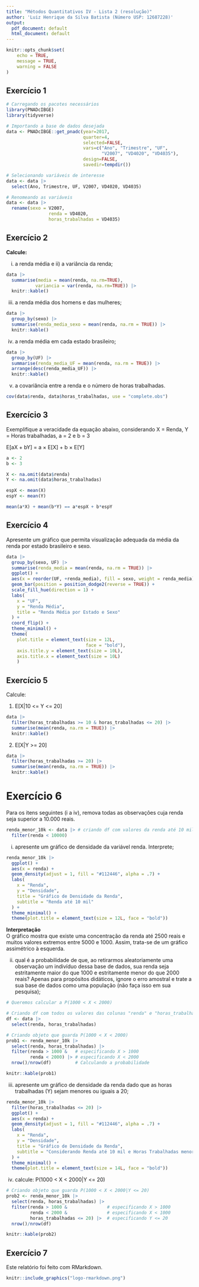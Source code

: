 ```yaml
---
title: "Métodos Quantitativos IV - Lista 2 (resolução)"
author: 'Luiz Henrique da Silva Batista (Número USP: 12687228)'
output:
  pdf_document: default
  html_document: default
---
```


```r
knitr::opts_chunk$set(
	echo = TRUE,
	message = TRUE,
	warning = FALSE
)
```

## Exercício 1

```r
# Carregando os pacotes necessários
library(PNADcIBGE)
library(tidyverse)

# Importando a base de dados desejada
data <- PNADcIBGE::get_pnadc(year=2017,
                             quarter=4,
                             selected=FALSE,
                             vars=c("Ano", "Trimestre", "UF", 
                                    "V2007", "VD4020", "VD4035"),
                             design=FALSE,
                             savedir=tempdir())

# Selecionando variáveis de interesse
data <- data |> 
  select(Ano, Trimestre, UF, V2007, VD4020, VD4035)

# Renomeando as variáveis
data <- data |> 
  rename(sexo = V2007,
                renda = VD4020,
                horas_trabalhadas = VD4035)
```

## Exercício 2

**Calcule:**  

i) a renda média e ii) a variância da renda;
```r
data |> 
  summarise(media = mean(renda, na.rm=TRUE),
           variancia = var(renda, na.rm=TRUE)) |> 
  knitr::kable()
```

iii) a renda média dos homens e das mulheres;
```r
data |> 
  group_by(sexo) |> 
  summarise(renda_media_sexo = mean(renda, na.rm = TRUE)) |> 
  knitr::kable()
```

iv) a renda média em cada estado brasileiro;
```r
data |> 
  group_by(UF) |> 
  summarise(renda_media_UF = mean(renda, na.rm = TRUE)) |> 
  arrange(desc(renda_media_UF)) |> 
  knitr::kable()
```

v) a covariância entre a renda e o número de horas trabalhadas.
```r
cov(data$renda, data$horas_trabalhadas, use = "complete.obs")
```

## Exercício 3

Exemplifique a veracidade da equação abaixo, considerando X = Renda, Y = Horas trabalhadas, a = 2 e b = 3

E[aX + bY] = a × E[X] + b × E[Y]

```r
a <- 2
b <- 3

X <- na.omit(data$renda)             
Y <- na.omit(data$horas_trabalhadas)

espX <- mean(X)
espY <- mean(Y)

mean(a*X) + mean(b*Y) == a*espX + b*espY
```

## Exercício 4

Apresente um gráfico que permita visualização adequada da média da renda por estado
brasileiro e sexo.

```r
data |> 
  group_by(sexo, UF) |> 
  summarise(renda_media = mean(renda, na.rm = TRUE)) |> 
  ggplot() +
  aes(x = reorder(UF, +renda_media), fill = sexo, weight = renda_media) +
  geom_bar(position = position_dodge2(reverse = TRUE)) +
  scale_fill_hue(direction = 1) + 
  labs(
    x = "UF",
    y = "Renda Média",
    title = "Renda Média por Estado e Sexo"
  ) +
  coord_flip() +
  theme_minimal() +
  theme(
    plot.title = element_text(size = 12L,
                              face = "bold"),
    axis.title.y = element_text(size = 10L),
    axis.title.x = element_text(size = 10L)
    )
```

## Exercício 5

Calcule:  

1. E[X|10 <= Y <= 20]
```r
data |> 
  filter(horas_trabalhadas >= 10 & horas_trabalhadas <= 20) |> 
  summarise(mean(renda, na.rm = TRUE)) |> 
  knitr::kable()
```

2. E[X|Y >= 20]
```r
data |> 
  filter(horas_trabalhadas >= 20) |> 
  summarise(mean(renda, na.rm = TRUE)) |> 
  knitr::kable()
```

# Exercício 6

Para os itens seguintes (i a iv), remova todas as observações cuja renda seja superior a 10.000 reais.
```r
renda_menor_10k <- data |> # criando df com valores da renda até 10 mil
  filter(renda < 10000)
```

i) apresente um gráfico de densidade da variável renda. Interprete;

```r
renda_menor_10k |> 
  ggplot() +
  aes(x = renda) +
  geom_density(adjust = 1, fill = "#112446", alpha = .7) +
  labs(
    x = "Renda",
    y = "Densidade",
    title = "Gráfico de Densidade da Renda",
    subtitle = "Renda até 10 mil"
  ) +
  theme_minimal() +
  theme(plot.title = element_text(size = 12L, face = "bold"))
```

**Interpretação**  
O gráfico mostra que existe uma concentração da renda até 2500 reais e muitos valores extremos entre 5000 e 1000. Assim, trata-se de um gráfico assimétrico à esquerda.  

ii) qual é a probabilidade de que, ao retirarmos aleatoriamente uma observação um indivíduo dessa base de dados, sua renda seja estritamente maior do que 1000 e estritamente menor do que 2000 reais? Apenas para propósitos didáticos, ignore o erro amostral e trate a sua base de dados como uma população (não faça isso em sua pesquisa);

```r
# Queremos calcular a P(1000 < X < 2000)

# Criando df com todos os valores das colunas "renda" e "horas_trabalhadas"
df <- data |> 
  select(renda, horas_trabalhadas)

# Criando objeto que guarda P(1000 < X < 2000)
prob1 <- renda_menor_10k |> 
  select(renda, horas_trabalhadas) |> 
  filter(renda > 1000 &   # especificando X > 1000
         renda < 2000) |> # especificando X < 2000
  nrow()/nrow(df)         # Calculando a probabilidade

knitr::kable(prob1)
```

iii) apresente um gráfico de densidade da renda dado que as horas trabalhadas (Y) sejam menores ou iguais a 20;

```r
renda_menor_10k |> 
  filter(horas_trabalhadas <= 20) |> 
  ggplot() +
  aes(x = renda) +
  geom_density(adjust = 1, fill = "#112446", alpha = .7) +
  labs(
    x = "Renda",
    y = "Densidade",
    title = "Gráfico de Densidade da Renda",
    subtitle = "Considerando Renda até 10 mil e Horas Trabalhadas menores ou iguais a 20"
  ) +
  theme_minimal() +
  theme(plot.title = element_text(size = 14L, face = "bold"))
```

iv) calcule: P(1000 < X < 2000|Y <= 20)

```r
# Criando objeto que guarda P(1000 < X < 2000|Y <= 20)
prob2 <- renda_menor_10k |> 
  select(renda, horas_trabalhadas) |> 
  filter(renda > 1000 &               # especificando X > 1000
         renda < 2000 &               # especificando X < 1000 
         horas_trabalhadas <= 20) |>  # especificando Y <= 20
  nrow()/nrow(df)

knitr::kable(prob2)
```

## Exercício 7  

Este relatório foi feito com RMarkdown.

```r
knitr::include_graphics("logo-rmarkdown.png")
```

